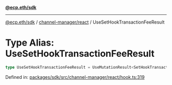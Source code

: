 [**@ecp.eth/sdk**](../../../index.mdx)

***

[@ecp.eth/sdk](/sdk-reference/index.mdx) / [channel-manager/react](/sdk-reference/channel-manager/react/index.mdx) / UseSetHookTransactionFeeResult

# Type Alias: UseSetHookTransactionFeeResult

```ts
type UseSetHookTransactionFeeResult = UseMutationResult<SetHookTransactionFeeResult, Error, UseSetHookTransactionFeeParams>;
```

Defined in: [packages/sdk/src/channel-manager/react/hook.ts:319](https://github.com/ecp-eth/comments-monorepo/blob/main/packages/sdk/src/channel-manager/react/hook.ts#L319)
